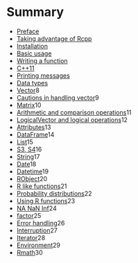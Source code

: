 # Summary

* [Preface](README.md)
* [Taking advantage of Rcpp](01_Rcpp_merit.md)
* [Installation](02_install.md)
* [Basic usage](03_basic_usage.md)
* [Writing a function](04_function.md)
* [C++11](05_c++11.md)
* [Printing messages](06_utility.md)
* [Data types](07_data_types.md)
* [Vector](08_01_vector.md)8
* [Cautions in handling vector](08_02_caution_vector.md)9
* [Matrix](09_matrix.md)10
* [Arithmetic and comparison operations](10_calculation.md)11
* [LogicalVector and logical operations](11_logical.md)12
* [Attributes](12_attributes.md)13
* [DataFrame](13_dataframe.md)14
* [List](14_list.md)15
* [S3, S4](15_s3_s4.md)16
* [String](16_string.md)17
* [Date](17_date.md)18
* [Datetime](18_datetime.md)19
* [RObject](19_robject.md)20
* [R like functions](20_rcpp_functions.md)21
* [Probability distributions](21_dpqr_functions.md)22
* [Using R functions](22_R_function.md)23
* [NA NaN Inf](23_na_nan_inf.md)24
* [factor](24_factor.md)25
* [Error handling](25_error.md)26
* [Interruption](26_miscellaneous.md)27
* [Iterator](27_iterator.md)28
* [Environment](28_environment.md)29
* [Rmath](34_Rmath.md)30

<!--
* [Creating a package using Rcpp(ja)](31_package.md)
* [Using standard C++ containers(ja)](32_as_wrap.md)
* [Using standard C++ algorithms(ja)](33_STL.md)
* [Boost(ja)](35_boost.md)
* [RcppParallel(ja)](36_parallel.md)
* [Learning more(ja)](37_link.md)
-->
